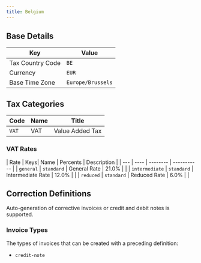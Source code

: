 ```yaml
---
title: Belgium
---
```


## Base Details

| Key | Value |
| --- | ----- |
| Tax Country Code | <code>BE</code> |
| Currency | <code>EUR</code> |
| Base Time Zone | <code>Europe/Brussels</code> |

## Tax Categories

| Code | Name | Title |
| ---- | ---- | ----- |
| <code>VAT</code> | VAT | Value Added Tax |

### VAT Rates

| Rate | Keys| Name | Percents | Description |
| --- | ---- | -------- | ----------- |
| <code>general</code> | <code>standard</code> | General Rate | 21.0% |  |
| <code>intermediate</code> | <code>standard</code> | Intermediate Rate | 12.0% |  |
| <code>reduced</code> | <code>standard</code> | Reduced Rate | 6.0% |  |

## Correction Definitions

Auto-generation of corrective invoices or credit and debit notes is
supported.

### Invoice Types

The types of invoices that can be created with a preceding definition:
- <code>credit-note</code>